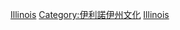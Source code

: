 {{Commons category|Religion in Illinois}}
[[Category:美国各州宗教|Illinois]]
[[Category:伊利諾伊州文化|Category:伊利諾伊州文化]]
[[Category:美國中西部宗教|Illinois]]